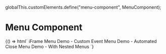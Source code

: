 globalThis.customElements.define("menu-component", MenuComponent);

<Meta title="JS Components/Menu/Demo" />

# Menu Component

<Preview>
  <Story name="Sample Menu">
    {() => html` <menu-component class="menu" id="menu">
      <menu-item data-key="snake"
        >iFrame
        <template>
          <iframe src="/" frameborder="0"></iframe>
          <button
            onClick="this.dispatchEvent(new Event('end', { bubbles: true }));"
          >
            Back
          </button>
        </template>
      </menu-item>
      <menu-item data-end-event="over" role="radio">
        Menu Demo - Custom Event
        <template>
          Clicking the button dispatches a non-default event, that's specified
          by the menu-item's "data-end-event" property.
          <button
            onClick="this.dispatchEvent(new Event('over', { bubbles: true }));"
          >
            Dispatch "over" event.
          </button>
        </template>
      </menu-item>
      <menu-item>
        Menu Demo - Automated Close
        <template>
          Upon loading an invisible image, this displays an alert. <br />Upon
          closing said alert, this dispatches an "end" event returning you to
          the previously menu.
          <img
            src="data:image/gif;base64,R0lGODlhAQABAAAAACwAAAAAAQABAAA="
            onLoad="
                alert('Close me to return to previous menu.');
                this.dispatchEvent(new Event('end', { bubbles:true }))"
          />
        </template>
      </menu-item>
      <menu-item>
        Menu Demo - With Nested Menus
        <template>
          <menu-component class="menu" exportparts="item, content">
            <menu-item>
              Clicking the "Back" button dispatches the default "end" event --
              returning you to the previous menu. Clicking this text takes you
              deeper...
              <template>
                <menu-component exportparts="item, content">
                  <menu-item data-end-event="out">
                    Clicking the "Back" button dispatches the default "end"
                    event -- returning you to the previous menu. Clicking this
                    text takes you <b>even deeper</b>...
                    <template>
                      Clicking the "Back" button dispatches the default "end"
                      event -- returning you to the previous menu. (Finite by
                      design)
                      <button
                        onClick="this.dispatchEvent(new Event('out', { bubbles: true }));"
                      >
                        Back
                      </button>
                    </template>
                  </menu-item>
                  <menu-item>
                    <button>Auto-Back 1</button>
                  </menu-item>
                </menu-component>
              </template>
            </menu-item>
            <menu-item>
              <button>Auto-Back 0</button>
            </menu-item>
          </menu-component>
        </template>
      </menu-item>
    </menu-component>`}
  </Story>
</Preview>
